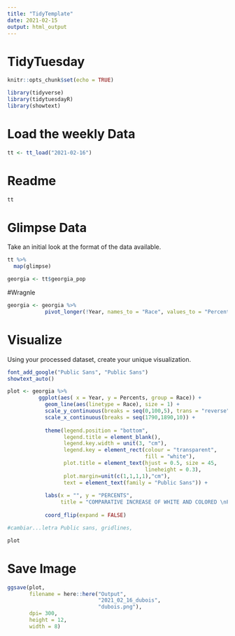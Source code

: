 ```yaml
---
title: "TidyTemplate"
date: 2021-02-15
output: html_output
---
```


# TidyTuesday


```r

knitr::opts_chunk$set(echo = TRUE)

library(tidyverse)
library(tidytuesdayR)
library(showtext)

```

# Load the weekly Data

```r

tt <- tt_load("2021-02-16")

```


# Readme

```r

tt

```


# Glimpse Data

Take an initial look at the format of the data available.

```r

tt %>% 
  map(glimpse)

georgia <- tt$georgia_pop

```

#Wragnle

```r

georgia <- georgia %>%
            pivot_longer(!Year, names_to = "Race", values_to = "Percents")

```


# Visualize

Using your processed dataset, create your unique visualization.

```r

font_add_google("Public Sans", "Public Sans")
showtext_auto()

plot <- georgia %>%
          ggplot(aes( x = Year, y = Percents, group = Race)) +
            geom_line(aes(linetype = Race), size = 1) +
            scale_y_continuous(breaks = seq(0,100,5), trans = "reverse") +
            scale_x_continuous(breaks = seq(1790,1890,10)) +
            
            theme(legend.position = "bottom",
                  legend.title = element_blank(),
                  legend.key.width = unit(3, "cm"),
                  legend.key = element_rect(colour = "transparent", 
                                            fill = "white"),
                  plot.title = element_text(hjust = 0.5, size = 45, 
                                            lineheight = 0.3),
                  plot.margin=unit(c(1,1,1,1),"cm"),
                  text = element_text(family = "Public Sans")) +
  
            labs(x = "", y = "PERCENTS",
                 title = "COMPARATIVE INCREASE OF WHITE AND COLORED \nPOPULATION OF GEORGIA.") +
  
            coord_flip(expand = FALSE)

#cambiar...letra Public sans, gridlines,

plot

```

# Save Image


```r

ggsave(plot,
       filename = here::here("Output",
                             "2021_02_16_dubois",
                             "dubois.png"),
       dpi= 300,
       height = 12,
       width = 8)
```

